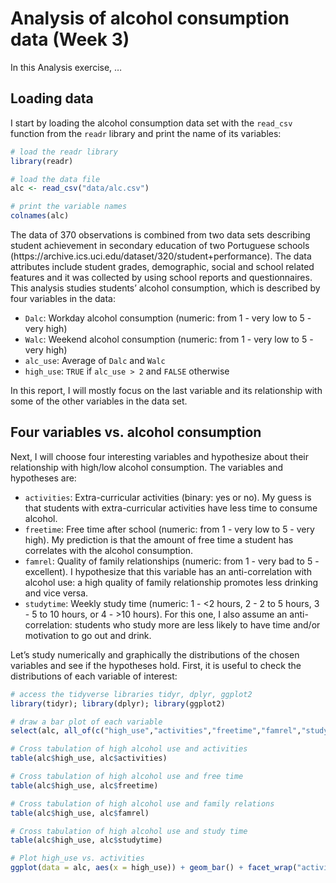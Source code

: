 # Analysis of alcohol consumption data (Week 3)

In this Analysis exercise, ...

## Loading data

I start by loading the alcohol consumption data set with the `read_csv` function from the `readr` library and print the name of its variables:

```r
# load the readr library
library(readr)

# load the data file
alc <- read_csv("data/alc.csv")

# print the variable names
colnames(alc)

```

The data of 370 observations is combined from two data sets describing student achievement in secondary education of two Portuguese schools (https://archive.ics.uci.edu/dataset/320/student+performance). The data attributes include student grades, demographic, social and school related features and it was collected by using school reports and questionnaires. This analysis studies students' alcohol consumption, which is described by four variables in the data:

- `Dalc`: Workday alcohol consumption (numeric: from 1 - very low to 5 - very high)
- `Walc`: Weekend alcohol consumption (numeric: from 1 - very low to 5 - very high)
- `alc_use`: Average of `Dalc` and `Walc`
- `high_use`: `TRUE` if `alc_use > 2` and `FALSE` otherwise

In this report, I will mostly focus on the last variable and its relationship with some of the other variables in the data set.

## Four variables vs. alcohol consumption

Next, I will choose four interesting variables and hypothesize about their relationship with high/low alcohol consumption. The variables and hypotheses are:

- `activities`: Extra-curricular activities (binary: yes or no). My guess is that students with extra-curricular activities have less time to consume alcohol.
- `freetime`: Free time after school (numeric: from 1 - very low to 5 - very high). My prediction is that the amount of free time a student has correlates with the alcohol consumption.
- `famrel`: Quality of family relationships (numeric: from 1 - very bad to 5 - excellent). I hypothesize that this variable has an anti-correlation with alcohol use: a high quality of family relationship promotes less drinking and vice versa.
- `studytime`: Weekly study time (numeric: 1 - <2 hours, 2 - 2 to 5 hours, 3 - 5 to 10 hours, or 4 - >10 hours). For this one, I also assume an anti-correlation: students who study more are less likely to have time and/or motivation to go out and drink.

Let's study numerically and graphically the distributions of the chosen variables and see if the hypotheses hold. First, it is useful to check the distributions of each variable of interest:

```r

# access the tidyverse libraries tidyr, dplyr, ggplot2
library(tidyr); library(dplyr); library(ggplot2)

# draw a bar plot of each variable
select(alc, all_of(c("high_use","activities","freetime","famrel","studytime"))) %>% gather %>% ggplot(aes(value)) + facet_wrap("key", scales = "free") + geom_bar()

```



```r
# Cross tabulation of high alcohol use and activities
table(alc$high_use, alc$activities)

# Cross tabulation of high alcohol use and free time
table(alc$high_use, alc$freetime)

# Cross tabulation of high alcohol use and family relations
table(alc$high_use, alc$famrel)

# Cross tabulation of high alcohol use and study time
table(alc$high_use, alc$studytime)

```


```r

# Plot high_use vs. activities
ggplot(data = alc, aes(x = high_use)) + geom_bar() + facet_wrap("activities")


```






